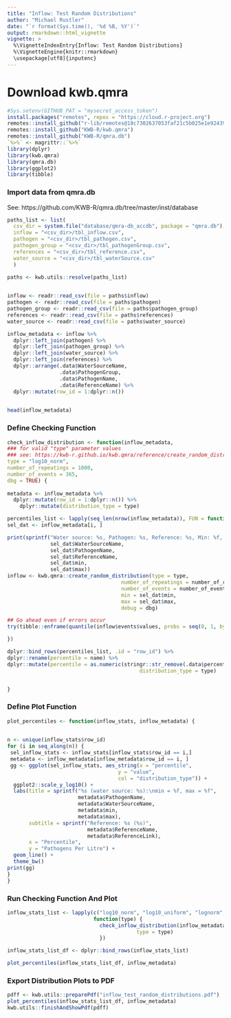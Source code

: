 ```yaml
---
title: "Inflow: Test Random Distributions"
author: "Michael Rustler"
date: "`r format(Sys.time(), '%d %B, %Y')`"
output: rmarkdown::html_vignette
vignette: >
  %\VignetteIndexEntry{Inflow: Test Random Distributions}
  %\VignetteEngine{knitr::rmarkdown}
  \usepackage[utf8]{inputenc}
---
```


# Download kwb.qmra

```r
#Sys.setenv(GITHUB_PAT = "mysecret_access_token")
install.packages("remotes", repos = "https://cloud.r-project.org")
remotes::install_github("r-lib/remotes@18c7302637053faf21c5b025e1e9243962db1bdc")
remotes::install_github("KWB-R/kwb.qmra")
remotes::install_github("KWB-R/qmra.db")
`%>%` <- magrittr::`%>%`
library(dplyr)
library(kwb.qmra)
library(qmra.db)
library(ggplot2)
library(tibble)
``` 


### Import data from qmra.db 

See: https://github.com/KWB-R/qmra.db/tree/master/inst/database

```r

paths_list <- list(
  csv_dir = system.file("database/qmra-db_accdb", package = "qmra.db"),
  inflow = "<csv_dir>/tbl_inflow.csv",
  pathogen = "<csv_dir>/tbl_pathogen.csv",
  pathogen_group = "<csv_dir>/tbl_pathogenGroup.csv",
  references = "<csv_dir>/tbl_reference.csv",
  water_source = "<csv_dir>/tbl_waterSource.csv"
  )
  
paths <- kwb.utils::resolve(paths_list)


inflow <- readr::read_csv(file = paths$inflow)
pathogen <- readr::read_csv(file = paths$pathogen)
pathogen_group <- readr::read_csv(file = paths$pathogen_group)
references <- readr::read_csv(file = paths$references)
water_source <- readr::read_csv(file = paths$water_source)

inflow_metadata <- inflow %>% 
  dplyr::left_join(pathogen) %>% 
  dplyr::left_join(pathogen_group) %>% 
  dplyr::left_join(water_source) %>% 
  dplyr::left_join(references) %>% 
  dplyr::arrange(.data$WaterSourceName, 
                 .data$PathogenGroup, 
                 .data$PathogenName, 
                 .data$ReferenceName) %>% 
  dplyr::mutate(row_id = 1:dplyr::n())
  

head(inflow_metadata)
```


### Define Checking Function
```r

check_inflow_distribution <- function(inflow_metadata,
### for valid "type" parameter values
### see: https://kwb-r.github.io/kwb.qmra/reference/create_random_distribution.html
type = "log10_norm",
number_of_repeatings = 1000, 
number_of_events = 365,
dbg = TRUE) {
  
metadata <- inflow_metadata %>% 
  dplyr::mutate(row_id = 1:dplyr::n()) %>%
    dplyr::mutate(distribution_type = type)

percentiles_list <- lapply(seq_len(nrow(inflow_metadata)), FUN = function(i) {
sel_dat <- inflow_metadata[i, ]  

print(sprintf("Water source: %s, Pathogen: %s, Reference: %s, Min: %f, Max: %f", 
              sel_dat$WaterSourceName, 
              sel_dat$PathogenName, 
              sel_dat$ReferenceName, 
              sel_dat$min, 
              sel_dat$max))
inflow <- kwb.qmra::create_random_distribution(type = type,
                                     number_of_repeatings = number_of_repeatings,
                                     number_of_events = number_of_events,
                                     min = sel_dat$min, 
                                     max = sel_dat$max, 
                                     debug = dbg)

## Go ahead even if errors occur
try(tibble::enframe(quantile(inflow$events$values, probs = seq(0, 1, by = 0.01))))

}) 

dplyr::bind_rows(percentiles_list, .id = "row_id") %>% 
dplyr::rename(percentile = name) %>% 
dplyr::mutate(percentile = as.numeric(stringr::str_remove(.data$percentile, "%")), 
                                           distribution_type = type)


}
```


### Define Plot Function
```r
plot_percentiles <- function(inflow_stats, inflow_metadata) {
  

n <- unique(inflow_stats$row_id)
for (i in seq_along(n)) {
 sel_inflow_stats <- inflow_stats[inflow_stats$row_id == i,]
 metadata <- inflow_metadata[inflow_metadata$row_id == i, ]
 gg <- ggplot(sel_inflow_stats, aes_string(x = "percentile", 
                                    y = "value", 
                                    col = "distribution_type")) +
  ggplot2::scale_y_log10() +
  labs(title = sprintf("%s (water source: %s):\nmin = %f, max = %f",              
                       metadata$PathogenName, 
                       metadata$WaterSourceName,
                       metadata$min, 
                       metadata$max),
       subtitle = sprintf("Reference: %s (%s)", 
                          metadata$ReferenceName, 
                          metadata$ReferenceLink),
       x = "Percentile", 
       y = "Pathogens Per Litre") +
  geom_line() +
  theme_bw()
print(gg)
}
}
```

### Run Checking Function And Plot
```r
inflow_stats_list <- lapply(c("log10_norm", "log10_uniform", "lognorm", "norm", "uniform", "triangle"), 
                            function(type) {
                              check_inflow_distribution(inflow_metadata, 
                                          type = type)
                              })

inflow_stats_list_df <- dplyr::bind_rows(inflow_stats_list)  

plot_percentiles(inflow_stats_list_df, inflow_metadata)


```

### Export Distribution Plots to PDF 
```r
pdff <- kwb.utils::preparePdf("inflow_test_random_distributions.pdf")
plot_percentiles(inflow_stats_list_df, inflow_metadata)
kwb.utils::finishAndShowPdf(pdff)

```

